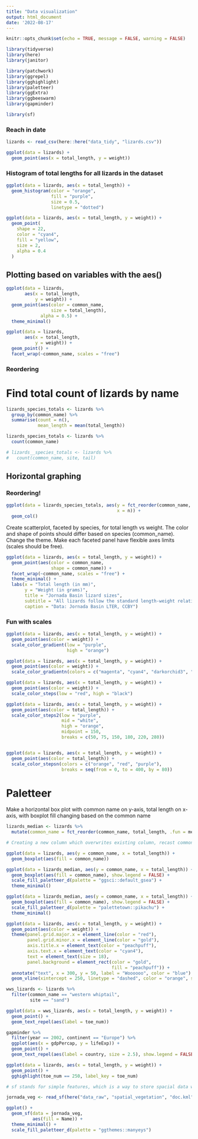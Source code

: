 ```yaml
---
title: "Data visualization"
output: html_document
date: '2022-08-17'
---
```


```r
knitr::opts_chunk$set(echo = TRUE, message = FALSE, warning = FALSE)

library(tidyverse)
library(here)
library(janitor)

library(patchwork)
library(ggrepel)
library(gghighlight)
library(paletteer)
library(ggExtra)
library(ggbeeswarm)
library(gapminder)

library(sf)

```

### Reach in date

```r
lizards <- read_csv(here::here("data_tidy", "lizards.csv"))

```


```r
ggplot(data = lizards) +
  geom_point(aes(x = total_length, y = weight))


```


### Histogram of total lengths for all lizards in the dataset

```r

ggplot(data = lizards, aes(x = total_length)) + 
  geom_histogram(color = "orange",
                 fill = "purple",
                 size = 0.5,
                 linetype = "dotted")

```

```r
ggplot(data = lizards, aes(x = total_length, y = weight)) +
  geom_point(
    shape = 22,
    color = "cyan4",
    fill = "yellow",
    size = 2,
    alpha = 0.4
  )
```

## Plotting based on variables with the aes()

```r

ggplot(data = lizards,
       aes(x = total_length,
           y = weight)) +
  geom_point(aes(color = common_name,
                 size = total_length),
             alpha = 0.5) +
  theme_minimal()

```

```r
ggplot(data = lizards,
       aes(x = total_length,
           y = weight)) +
  geom_point() +
  facet_wrap(~common_name, scales = "free")
```

### Reordering

# Find total count of lizards by name

```r

lizards_species_totals <- lizards %>% 
  group_by(common_name) %>% 
  summarise(count = n(),
            mean_length = mean(total_length))

lizards_species_totals <- lizards %>% 
  count(common_name)

# lizards__species_totals <- lizards %>% 
#   count(common_name, site, tail)

```

## Horizontal graphing
### Reordering!

```r

ggplot(data = lizards_species_totals, aes(y = fct_reorder(common_name, n),
                                          x = n)) +
  geom_col()


```

Create scatterplot, faceted by species, for total length vs weight. The color and shape of points should differ based on species (common_name). Change the theme. Make each faceted panel have flexible axes limits (scales should be free).


```r

ggplot(data = lizards, aes(x = total_length, y = weight)) +
  geom_point(aes(color = common_name,
                 shape = common_name)) +
  facet_wrap(~common_name, scales = "free") +
  theme_minimal() +
  labs(x = "Total length (in mm)",
       y = "Weight (in grams)",
       title = "Jornada Basin lizard sizes",
       subtitle = "All lizards follow the standard length-weight relationship, with western whiptails being largest",
       caption = "Data: Jornada Basin LTER, CCBY")

```

### Fun with scales

```r

ggplot(data = lizards, aes(x = total_length, y = weight)) +
  geom_point(aes(color = weight)) +
  scale_color_gradient(low = "purple",
                       high = "orange")

ggplot(data = lizards, aes(x = total_length, y = weight)) +
  geom_point(aes(color = weight)) +
  scale_color_gradientn(colors = c("magenta", "cyan4", "darkorchid3", "dodgerblue", "green", "yellow"))

ggplot(data = lizards, aes(x = total_length, y = weight)) +
  geom_point(aes(color = weight)) +
  scale_color_steps(low = "red", high = "black")

ggplot(data = lizards, aes(x = total_length, y = weight)) +
  geom_point(aes(color = total_length)) +
  scale_color_steps2(low = "purple",
                     mid = "white",
                     high = "orange",
                     midpoint = 150,
                     breaks = c(50, 75, 150, 180, 220, 280))


ggplot(data = lizards, aes(x = total_length, y = weight)) +
  geom_point(aes(color = total_length)) +
  scale_color_stepsn(colors = c("orange", "red", "purple"),
                     breaks = seq(from = 0, to = 400, by = 80))

```

# Paletteer

Make a horizontal box plot with common name on y-axis, total length on x-axis, with boxplot fill changing based on the common name

```r
lizards_median <- lizards %>% 
  mutate(common_name = fct_reorder(common_name, total_length, .fun = median))

# Creating a new column which overwrites existing column, recast common name as a factor not char, then reorders them according to the median of total length for each of the different levels of species by common_name (factor levels)

ggplot(data = lizards, aes(y = common_name, x = total_length)) +
  geom_boxplot(aes(fill = common_name))

ggplot(data = lizards_median, aes(y = common_name, x = total_length)) +
  geom_boxplot(aes(fill = common_name), show.legend = FALSE) +
  scale_fill_paletteer_d(palette = "ggsci::default_gsea") +
  theme_minimal()

ggplot(data = lizards_median, aes(y = common_name, x = total_length)) +
  geom_boxplot(aes(fill = common_name), show.legend = FALSE) +
  scale_fill_paletteer_d(palette = "palettetown::pikachu") +
  theme_minimal()

```

```r

ggplot(data = lizards, aes(x = total_length, y = weight)) +
  geom_point(aes(color = weight)) +
  theme(panel.grid.major.x = element_line(color = "red"),
        panel.grid.minor.x = element_line(color = "gold"),
        axis.title.x = element_text(color = "peachpuff"),
        axis.text.x = element_text(color = "cyan4"),
        text = element_text(size = 18),
        panel.background = element_rect(color = "gold",
                                        fill = "peachpuff")) +
  annotate("text", x = 300, y = 50, label = "Woooooo", color = "blue") +
  geom_vline(xintercept = 250, linetype = "dashed", color = "orange", size = 4)

```


```r

wws_lizards <- lizards %>% 
  filter(common_name == "western whiptail",
         site == "sand")

ggplot(data = wws_lizards, aes(x = total_length, y = weight)) +
  geom_point() +
  geom_text_repel(aes(label = toe_num))

gapminder %>% 
  filter(year == 2002, continent == "Europe") %>% 
  ggplot(aes(x = gdpPercap, y = lifeExp)) +
  geom_point() +
  geom_text_repel(aes(label = country, size = 2.5), show.legend = FALSE)

```

```r

ggplot(data = lizards, aes(x = total_length, y = weight)) +
  geom_point() +
  gghighlight(toe_num == 250, label_key = toe_num)

```


```r
# sf stands for simple features, which is a way to store spacial data where spatial data sticks to attributes

jornada_veg <- read_sf(here("data_raw", "spatial_vegetation", "doc.kml"))

ggplot() +
  geom_sf(data = jornada_veg,
          aes(fill = Name)) +
  theme_minimal() +
  scale_fill_paletteer_d(palette = "ggthemes::manyeys")


  
```














